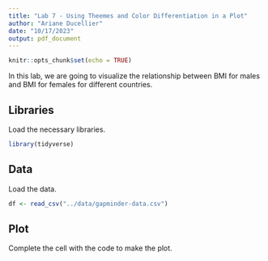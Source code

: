 ```yaml
---
title: "Lab 7 - Using Theemes and Color Differentiation in a Plot"
author: "Ariane Ducellier"
date: "10/17/2023"
output: pdf_document
---
```


```r
knitr::opts_chunk$set(echo = TRUE)
```

In this lab, we are going to visualize the relationship between BMI for males and BMI for females for different countries.

## Libraries

Load the necessary libraries.

```r
library(tidyverse)
```

## Data

Load the data.

```r
df <- read_csv("../data/gapminder-data.csv")
```

## Plot

Complete the cell with the code to make the plot.

```r
```
